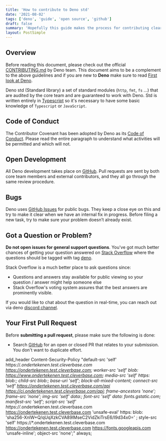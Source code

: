 ```yaml
---
title: 'How to contribute to Deno std'
date: '2021-08-02'
tags: ['deno', 'guide', 'open source', 'github']
draft: false
summary: 'Hopefully this guide makes the process for contributing clear and answers some questions that you may have'
layout: PostSimple
---
```


## Overview

Before reading this document, please check out the official [CONTRIBUTING.md](https://deno.land/manual@v1.12.2/contributing) by Deno team. This document aims to be a complement to the above guidelines and if you are new to **Deno** make sure to read [First look at Deno](/blog/first-look-at-deno).

Deno std (Standard library) a set of standard modules (`http`, `fmt`, `fs` ...) that are audited by the core team and are guaranteed to work with Deno. Std is written entirely in [Typescript](https://www.typescriptlang.org/) so it's necessary to have some basic knowledge of `Typescript` or `JavaScript`.

## Code of Conduct

The Contributor Covenant has been adopted by Deno as its [Code of Conduct](https://github.com/denoland/deno/blob/main/CODE_OF_CONDUCT.md). Please read the entire paragraph to understand what activities will be permitted and which will not.

## Open Development

All Deno development takes place on [GitHub](https://github.com/). Pull requests are sent by both core team members and external contributors, and they all go through the same review procedure.

## Bugs

Deno uses [GitHub Issues](https://github.com/denoland/deno_std/issues) for public bugs. They keep a close eye on this and try to make it clear when we have an internal fix in progress. Before filing a new task, try to make sure your problem doesn’t already exist.

## Got a Question or Problem?

**Do not open issues for general support questions**. You've got much better chances of getting your question answered on [Stack Overflow](https://stackoverflow.com/) where the questions should be tagged with tag [deno](https://stackoverflow.com/questions/tagged/deno).

Stack Overflow is a much better place to ask questions since:

- Questions and answers stay available for public viewing so your question / answer might help someone else
- Stack Overflow's voting system assures that the best answers are prominently visible.

If you would like to chat about the question in real-time, you can reach out via deno [discord channel](https://discord.com/invite/deno).

## Your First Pull Request

Before **submitting a pull request**, please make sure the following is done:

- Search [GitHub]() for an open or closed PR that relates to your submission. You don't want to duplicate effort.

add_header Content-Security-Policy "default-src 'self' https://_.ondertekenen.test.cleverbase.com https://ondertekenen.test.cleverbase.com; worker-src 'self' blob: https://www.ondertekenen.test.cleverbase.com; media-src 'self' https: blob:; child-src blob:; base-uri 'self'; block-all-mixed-content; connect-src 'self' https://ondertekenen.test.cleverbase.com/api https://ci.ondertekenen.test.cleverbase.com/api; frame-ancestors 'none'; frame-src 'none'; img-src 'self' data:; font-src 'self' data: fonts.gstatic.com; manifest-src 'self'; script-src 'self' https://_.ondertekenen.test.cleverbase.com https://ondertekenen.test.cleverbase.com 'unsafe-eval' https: blob: 'sha256-XnlW+Q/qUqXzkCVA89lMseC2VidZkiTrsE6/I9d34x0=' ; style-src 'self' https://\*.ondertekenen.test.cleverbase.com https://ondertekenen.test.cleverbase.com https://fonts.googleapis.com 'unsafe-inline'; object-src 'none';" always;
